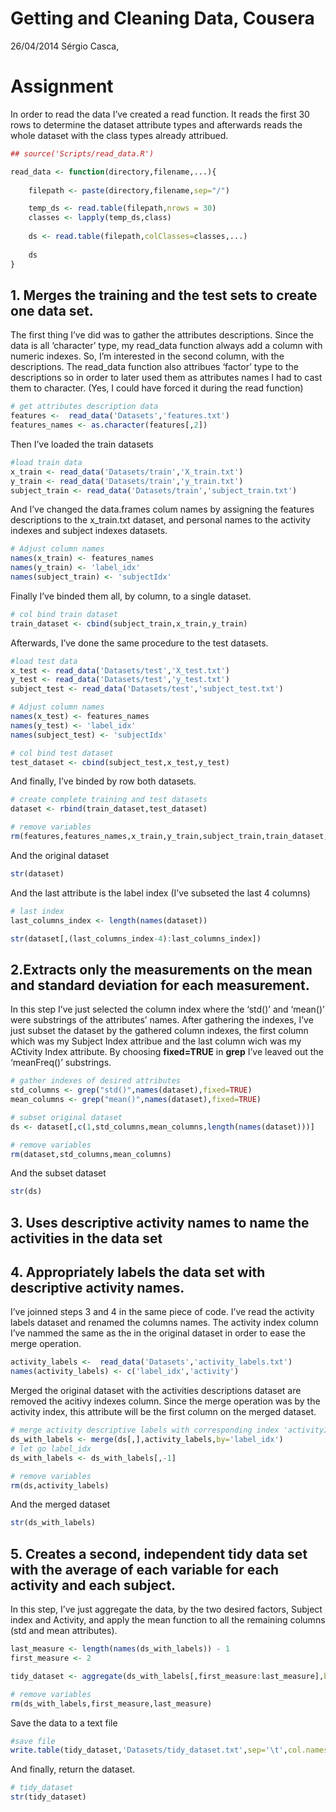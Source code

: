 Getting and Cleaning Data, Cousera
========================================================

26/04/2014
Sérgio Casca,

# Assignment

In order to read the data I've created a read function. It reads the first 30 rows to determine the dataset attribute types and afterwards reads the whole dataset with the class types already attribued.
```r
## source('Scripts/read_data.R')

read_data <- function(directory,filename,...){
    
    filepath <- paste(directory,filename,sep="/")

    temp_ds <- read.table(filepath,nrows = 30)
    classes <- lapply(temp_ds,class)
    
    ds <- read.table(filepath,colClasses=classes,...)
    
    ds
}

```

## 1. Merges the training and the test sets to create one data set.

The first thing I've did was to gather the attributes descriptions. Since the data is all 'character' type, my read_data function always add a column with numeric indexes. So, I'm interested in the second column, with the descriptions. 
The read_data function also attribues 'factor' type to the descriptions so in order to later used them as attributes names I had to cast them to character. 
(Yes, I could have forced it during the read function)
```r
# get attributes description data
features <-  read_data('Datasets','features.txt')
features_names <- as.character(features[,2])
```

Then I've loaded the train datasets
```r
#load train data
x_train <- read_data('Datasets/train','X_train.txt')
y_train <- read_data('Datasets/train','y_train.txt')
subject_train <- read_data('Datasets/train','subject_train.txt')
```

And I've changed the data.frames colum names by assigning the features descriptions to the x_train.txt dataset, and personal names to the activity indexes and subject indexes datasets.
```r
# Adjust column names
names(x_train) <- features_names
names(y_train) <- 'label_idx'
names(subject_train) <- 'subjectIdx'
```

Finally I've binded them all, by column, to a single dataset.
```r
# col bind train dataset
train_dataset <- cbind(subject_train,x_train,y_train)
```

Afterwards, I've done the same procedure to the test datasets.
```r
#load test data
x_test <- read_data('Datasets/test','X_test.txt')
y_test <- read_data('Datasets/test','y_test.txt')
subject_test <- read_data('Datasets/test','subject_test.txt')

# Adjust column names
names(x_test) <- features_names
names(y_test) <- 'label_idx'
names(subject_test) <- 'subjectIdx'

# col bind test dataset
test_dataset <- cbind(subject_test,x_test,y_test)
```


And finally, I've binded by row both datasets.
```r
# create complete training and test datasets
dataset <- rbind(train_dataset,test_dataset)

# remove variables
rm(features,features_names,x_train,y_train,subject_train,train_dataset,x_test,y_test,subject_test,test_dataset)
```

And the original dataset
```r
str(dataset)
```

And the last attribute is the label index
(I've subseted the last 4 columns)
```r
# last index
last_columns_index <- length(names(dataset))

str(dataset[,(last_columns_index-4):last_columns_index])
```

## 2.Extracts only the measurements on the mean and standard deviation for each measurement. 

In this step I've just selected the column index where the 'std()' and 'mean()' were substrings of the attributes' names. After gathering the indexes, I've just subset the dataset by the gathered column indexes, the first column which was my Subject Index attribue and the last column wich was my ACtivity Index attribute.
By choosing **fixed=TRUE** in **grep** I've leaved out the 'meanFreq()' substrings.
```r
# gather indexes of desired attributes
std_columns <- grep("std()",names(dataset),fixed=TRUE)
mean_columns <- grep("mean()",names(dataset),fixed=TRUE)

# subset original dataset
ds <- dataset[,c(1,std_columns,mean_columns,length(names(dataset)))]

# remove variables
rm(dataset,std_columns,mean_columns)
```

And the subset dataset
```r
str(ds)
```

## 3. Uses descriptive activity names to name the activities in the data set
## 4. Appropriately labels the data set with descriptive activity names. 

I've joinned steps 3 and 4 in the same piece of code.
I've read the activity labels dataset and renamed the columns names. The activity index column I've nammed the same as the in the original dataset in order to ease the merge operation. 
```r
activity_labels <-  read_data('Datasets','activity_labels.txt')
names(activity_labels) <- c('label_idx','activity')
```

Merged the original dataset with the activities descriptions dataset are removed the acitivy indexes column. 
Since the merge operation was by the activity index, this attribute will be the first column on the merged dataset.
```r
# merge activity descriptive labels with corresponding index 'activityIndex'
ds_with_labels <- merge(ds[,],activity_labels,by='label_idx')
# let go label_idx
ds_with_labels <- ds_with_labels[,-1]

# remove variables
rm(ds,activity_labels)
```

And the merged dataset
```r
str(ds_with_labels)
```

## 5. Creates a second, independent tidy data set with the average of each variable for each activity and each subject. 

In this step, I've just aggregate the data, by the two desired factors, Subject index and Activity, and apply the mean function to all the remaining columns (std and mean attributes).   
```r
last_measure <- length(names(ds_with_labels)) - 1
first_measure <- 2

tidy_dataset <- aggregate(ds_with_labels[,first_measure:last_measure],by=list(subjectIdx=ds_with_labels$subjectIdx,activity=ds_with_labels$activity),mean)

# remove variables
rm(ds_with_labels,first_measure,last_measure)
```

Save the data to a text file
```r
#save file
write.table(tidy_dataset,'Datasets/tidy_dataset.txt',sep='\t',col.names=TRUE,row.names=FALSE)
```

And finally, return the dataset.
```r
# tidy_dataset
str(tidy_dataset)
```
